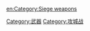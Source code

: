 {{Catnav|頁面分類|人類社會|科技|軍事裝備|武器}}
{{Catnav|頁面分類|人類社會|社會科學|軍事學|軍事裝備|武器}}
{{Catnav|頁面分類|人類社會|知識|科技|軍事裝備|武器}}
{{Catnav|頁面分類|人類社會|文化|軍事學|軍事裝備|武器}}


{{catmore}}
{{Commonscat|Weapons}}

[[Category:武器|Category:武器]]
[[Category:攻城战|Category:攻城战]]

[[en:Category:Siege_weapons|en:Category:Siege weapons]]